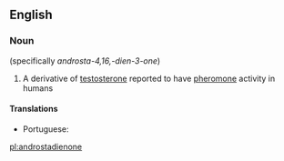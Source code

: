 ==English==

===Noun===
{{wikipedia}}
{{en-noun|-}} (specifically ''androsta-4,16,-dien-3-one'')

# {{label|en|biochemistry}} A derivative of [[testosterone]] reported to have [[pheromone]] activity in humans

====Translations====
{{trans-top|a derivative of testosterone}}
* Portuguese: {{t|pt|androstadienona|f}}
{{trans-mid}}
{{trans-bottom}}

[[pl:androstadienone]]